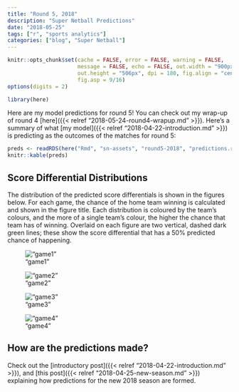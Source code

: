 ```yaml
---
title: "Round 5, 2018"
description: "Super Netball Predictions"
date: "2018-05-25"
tags: ["r", "sports analytics"]
categories: ["blog", "Super Netball"]
---
```


<!-- Time-stamp: <2018-05-25 20:06:36 (slane)> -->

```r
knitr::opts_chunk$set(cache = FALSE, error = FALSE, warning = FALSE,
                      message = FALSE, echo = FALSE, out.width = "900px",
                      out.height = "506px", dpi = 180, fig.align = "center",
                      fig.asp = 9/16)
options(digits = 2)

```

```r
library(here)

```

Here are my model predictions for round 5! You can check out my wrap-up of round 4 [here]({{< relref "2018-05-24-round4-wrapup.md" >}}). Here's a summary of what [my model]({{< relref "2018-04-22-introduction.md" >}}) is predicting as the outcomes of the matches for round 5:

```r
preds <- readRDS(here("Rmd", "sn-assets", "round5-2018", "predictions.rds"))
knitr::kable(preds)

```

## Score Differential Distributions

The distribution of the predicted score differentials is shown in the figures below. For each game, the chance of the home team winning is calculated and shown in the figure title. Each distribution is coloured by the team's colours, and the more of a single team's colour, the higher the chance that team has of winning. Overlaid on each figure are two vertical, dashed dark green lines; these show the score differential that has a 50% predicted chance of happening.

!["game1"](sn-assets/round5-2018/game-1.png)

!["game2"](sn-assets/round5-2018/game-2.png)

!["game3"](sn-assets/round5-2018/game-3.png)

!["game4"](sn-assets/round5-2018/game-4.png)

## How are the predictions made?

Check out the [introductory post]({{< relref "2018-04-22-introduction.md" >}}), and [this post]({{< relref "2018-04-25-new-season.md" >}}) explaining how predictions for the new 2018 season are formed.
